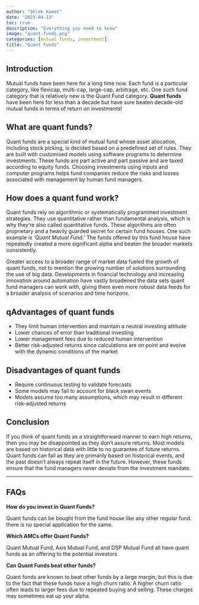 ```yaml
---
author: "Shlok Kamat"
date: "2023-04-13"
toc: true
description: "Everything you need to know"
image: "quant-funds.png"
categories: [mutual funds, investment]
title: "Quant Funds"
---
```


## Introduction

Mutual funds have been here for a long time now. Each fund is a particular category, like flexicap, multi-cap, large-cap, arbitrage, etc. One such fund category that is relatively new is the Quant Fund category. **Quant funds** have been here for less than a decade but have sure beaten decade-old mutual funds in terms of return on investments!

## What are quant funds?

Quant funds are a special kind of mutual fund whose asset allocation, including stock picking, is decided based on a predefined set of rules. They are built with customised models using software programs to determine investments. These funds are part active and part passive and are taxed according to equity funds. Choosing investments using inputs and computer programs helps fund companies reduce the risks and losses associated with management by human fund managers.

## How does a quant fund work?

Quant funds rely on algorithmic or systematically programmed investment strategies. They use quantitative rather than fundamental analysis, which is why they're also called quantitative funds. These algorithms are often proprietary and a heavily guarded secret for certain fund houses. One such example is *'Quant Mutual Fund.'* The funds offered by this fund house have repeatedly created a more significant alpha and beaten the broader markets consistently.

Greater access to a broader range of market data fueled the growth of quant funds, not to mention the growing number of solutions surrounding the use of big data. Developments in financial technology and increasing innovation around automation have vastly broadened the data sets quant fund managers can work with, giving them even more robust data feeds for a broader analysis of scenarios and time horizons.

## qAdvantages of quant funds

-   They limit human intervention and maintain a neutral investing attitude
-   Lower chances of error than traditional investing
-   Lower management fees due to reduced human intervention
-   Better risk-adjusted returns since calculations are on point and evolve with the dynamic conditions of the market

## Disadvantages of quant funds

-   Require continuous testing to validate forecasts
-   Some models may fail to account for black swan events
-   Models assume too many assumptions, which may result in different risk-adjusted returns

## Conclusion

If you think of quant funds as a straightforward manner to earn high returns, then you may be disappointed as they don't assure returns. Most models are based on historical data with little to no guarantee of future returns. Quant funds can fail as they are primarily based on historical events, and the past doesn't always repeat itself in the future. However, these funds ensure that the fund managers never deviate from the investment mandate.

------------------------------------------------------------------------

## FAQs

**How do you invest in Quant Funds?**

Quant funds can be bought from the fund house like any other regular fund. there is no special application for the same.

**Which AMCs offer Quant Funds?**

Quant Mutual Fund, Axis Mutual Fund, and DSP Mutual Fund all have quant funds as an offering to the potential investors

**Can Quant Funds beat other funds?**

Quant funds are known to beat other funds by a large margin, but this is due to the fact that these funds have a high churn ratio. A higher churn ratio often leads to larger fees due to repeated buying and selling. These charges may sometimes eat up your alpha.
